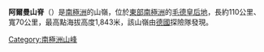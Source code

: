 '''阿爾曼山脊'''（{{lang-de|Ahlmannryggen}}）是[[南極洲|南極洲]]的山嶺，位於[[東部南極洲|東部南極洲]]的[[毛德皇后地|毛德皇后地]]，長約110公里、寬70公里，最高點海拔高度1,843米，該山嶺由[[德國|德國]]探險隊發現。

{{coord|71|50|S|2|25|W|display=title}}

{{Antarctica-geo-stub}}
[[Category:南極洲山峰|Category:南極洲山峰]]